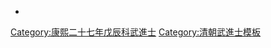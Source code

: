 {{Navbox
|name = 康熙二十七年戊辰科武殿試金榜
|title = 康熙二十七年（[[1688年]]）戊辰科武殿試金榜
|titlestyle = background-color:#FFD700;
|image =
|style = width:100%;text-align:center; 
|groupstyle = text-align:center; background-color:#FFD700;
|liststyle = text-align:center;
|state = {{{state<includeonly>|collapsed</includeonly>}}}
|group1 = 第一甲<br>賜武進士及第<br>共3名
|list1 = '''[[王應統]]''' - '''[[林雲漢]]''' - '''[[吳開圻]]'''

|group2 = 第二甲<br>賜武進士出身<br>共20名
|list2 = [[劉職|劉　職]] - 

|group3 = 第三甲<br>賜同武進士出身<br>共71名
|list3 = [[饒應賢]]<br>名次不詳：<br>[[袁臣虎]] - [[施士俊]] - [[顧譽|顧　譽]] - [[李張藻]] - [[劉卜師]] - [[王謨 (安吉)|王　謨]]
|belowstyle = text-align: center; background-color:#FFD700;
|below='''前一科：[[Template:康熙二十四年乙丑科武殿試金榜|康熙二十四年乙丑科]]　'''·'''　後一科：[[Template:康熙三十年辛未科武殿試金榜|康熙三十年辛未科]]'''<br>'''同科進士：[[Template:康熙二十七年戊辰科殿試金榜|康熙二十七年戊辰文科]]'''
}}
[[Category:康熙二十七年戊辰科武進士]]
<noinclude>
[[Category:康熙二十七年戊辰科武進士| ]]
[[Category:清朝武進士模板]]
*<small></small>
</noinclude>